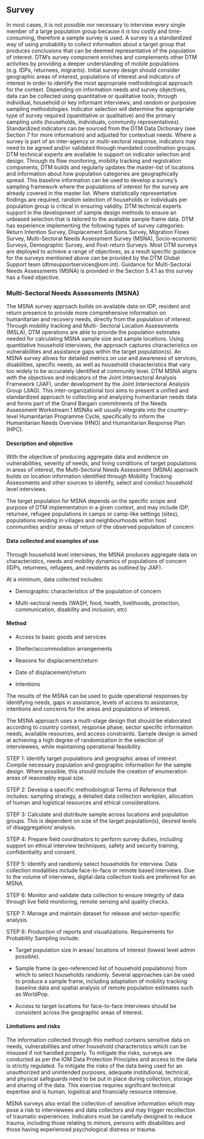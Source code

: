 ## Survey

In most cases, it is not possible nor necessary to interview every single member of a large population group because it is too costly and time-consuming, therefore a sample survey is used. A survey is a standardized way of using probability to collect information about a target group that produces conclusions that can be deemed representative of the population of interest. DTM’s survey component enriches and complements other DTM activities by providing a deeper understanding of mobile populations (e.g. IDPs, returnees, migrants). Initial survey design should consider geographic areas of interest, populations of interest and indicators of interest in order to identify the most appropriate methodological approach for the context. Depending on information needs and survey objectives, data can be collected using quantitative or qualitative tools; through individual, household or key informant interviews; and random or purposive sampling methodologies. Indicator selection will determine the appropriate type of survey required (quantitative or qualitative) and the primary sampling units (households, individuals, community representatives). Standardized indicators can be sourced from the DTM Data Dictionary (see Section 7 for more information) and adjusted for contextual needs. Where a survey is part of an inter-agency or multi-sectoral response, indicators may need to be agreed and/or validated through mandated coordination groups. DTM technical experts are available to support on indicator selection and design. Through its flow monitoring, mobility tracking and registration components, DTM builds and regularly updates the master-list of locations and information about how population categories are geographically spread. This baseline information can be used to develop a survey’s sampling framework where the populations of interest for the survey are already covered in the master list. Where statistically representative findings are required, random selection of households or individuals per population group is critical in ensuring validity. DTM technical experts support in the development of sample design methods to ensure an unbiased selection that is tailored to the available sample frame data. DTM has experience implementing the following types of survey categories: Return Intention Survey, Displacement Solutions Survey, Migration Flows Survey, Multi-Sectoral Needs Assessment Survey (MSNA), Socio-economic Surveys, Demographic Survey, and Post-return Surveys. Most DTM surveys are deployed to achieve a range of objectives, as a result specific guidance for the surveys mentioned above can be provided by the DTM Global Support team (dtmsupportservices@iom.int). Guidance for Multi-Sectoral Needs Assessments (MSNA) is provided in the Section 5.4.1 as this survey has a fixed objective.

### Multi-Sectoral Needs Assessments (MSNA)

The  MSNA  survey  approach  builds  on  available  data  on  IDP, resident  and  return  presence  to  provide  more  comprehensive information  on  humanitarian  and  recovery  needs,  directly  from the population of interest. Through mobility tracking and Multi- Sectoral  Location  Assessments  (MSLA),  DTM  operations  are able to provide the population estimates needed for calculating MSNA  sample  size  and  sample  locations.  Using  quantitative household  interviews,  the  approach  captures  characteristics  on vulnerabilities and assistance gaps within the target population(s). An MSNA survey allows for detailed metrics on use and awareness of  services,  disabilities,  specific  needs,  as  well  as  household characteristics  that  vary  too  widely  to  be  accurately  identified at community level. DTM MSNA aligns with the objectives and indicators  of  the  Joint  Intersectoral  Analysis  Framework  (JIAF), under  development  by  the  Joint  Intersectoral  Analysis  Group (JIAG). This inter-organizational tool aims to present a unified and standardized  approach  to  collecting  and  analyzing  humanitarian needs data and forms part of the Grand Bargain commitments of  the  Needs  Assessment  Workstream.1  MSNAs  will  usually integrate into the country-level Humanitarian Programme Cycle, specifically to inform the Humanitarian Needs Overview (HNO) and Humanitarian Response Plan (HPC).


#### Description and objective

With  the  objective  of  producing  aggregate  data  and  evidence  on  vulnerabilities,  severity  of needs, and living conditions of target populations in areas of interest, the Multi-Sectoral Needs Assessment  (MSNA)  approach  builds  on  location  information  identified  through  Mobility Tracking  Assessments  and  other  sources  to  identify,  select  and  conduct  household  level interviews.

The target population for MSNA depends on the specific scope and purpose of DTM implementation in a given context, and may include IDP, returnee, refugee populations in camps or camp-like settings (sites), populations residing in villages and neighbourhoods within host communities and/or areas of return of the observed population of concern

#### Data collected and examples of use

Through  household  level  interviews,  the  MSNA  produces  aggregate  data  on  characteristics,
needs and mobility dynamics of populations of concern (IDPs, returnees, refugees, and residents
as outlined by JIAF).

At a minimum, data collected includes:

- Demographic characteristics of the population of concern

- Multi-sectoral needs (WASH, food, health, livelihoods, protection, communication, disability and inclusion, etc)

#### Method


- Access to basic goods and services

- Shelter/accommodation arrangements

- Reasons for displacement/return

- Date of displacement/return

- Intentions

The results of the MSNA can be used to guide operational responses by identifying needs, gaps in assistance, levels of access to assistance, intentions and concerns for the areas and populations of interest.

The MSNA approach uses a multi-stage design that should be elaborated according to country context,  response  phase,  sector  specific  information  needs,  available  resources,  and  access constraints. Sample design is aimed at achieving a high degree of randomization in the selection of interviewees, while maintaining operational feasibility.

STEP  1:  Identify  target  populations  and  geographic  areas  of  interest.  Compile  necessary population  and  geographic  information  for  the  sample  design.  Where  possible,  this  should include the creation of enumeration areas of reasonably equal size.

STEP  2:  Develop  a  specific  methodological  Terms  of  Reference  that  includes:  sampling strategy, a detailed data collection workplan, allocation of human and logistical resources and ethical considerations.

STEP  3:  Calculate  and  distribute  sample  across  locations  and  population  groups.  This  is dependent on size of the target population(s), desired levels of disaggregation/ analysis.

STEP  4:  Prepare  field  coordinators  to  perform  survey  duties,  including  support  on  ethical interview techniques, safety and security training, confidentiality and consent.

STEP  5:  Identify  and  randomly  select  households  for  interview.  Data  collection  modalities include face-to-face or remote based interviews. Due to the volume of interviews, digital data collection tools are preferred for an MSNA.

STEP  6:  Monitor  and  validate  data  collection  to  ensure  integrity  of  data  through  live  field monitoring, remote sensing and quality checks.

STEP 7: Manage and maintain dataset for release and sector-specific analysis.

STEP 8: Production of reports and visualizations.
Requirements for Probability Sampling include:

- Target population size in areas/ locations of interest (lowest level admin possible).

- Sample frame (a geo-referenced list of household populations) from which to select households randomly. Several approaches can be used to produce a sample frame, including adaptation of mobility tracking baseline data and spatial analysis of remote population estimates such as WorldPop.

- Access to target locations for face-to-face interviews should be consistent across the geographic areas of interest.


#### Limitations and risks

The information collected through this method contains sensitive data on needs, vulnerabilities and other household characteristics which can be misused if not handled properly. To mitigate the risks, surveys are conducted as per the IOM Data Protection Principles and access to the data is strictly regulated. To mitigate the risks of the data being used for an unauthorized and unintended purposes, adequate institutional, technical, and physical safeguards need to be put in  place  during  collection,  storage  and  sharing  of  the  data.  This  exercise  requires  significant technical expertise and is human, logistical and financially resource intensive.

MSNA surveys also entail the collection of sensitive information which may pose a risk to interviewees and data collectors and may trigger recollection of traumatic experiences. Indicators must be carefully designed to reduce trauma, including those relating to minors, persons with disabilities and those having experienced psychological distress or trauma.